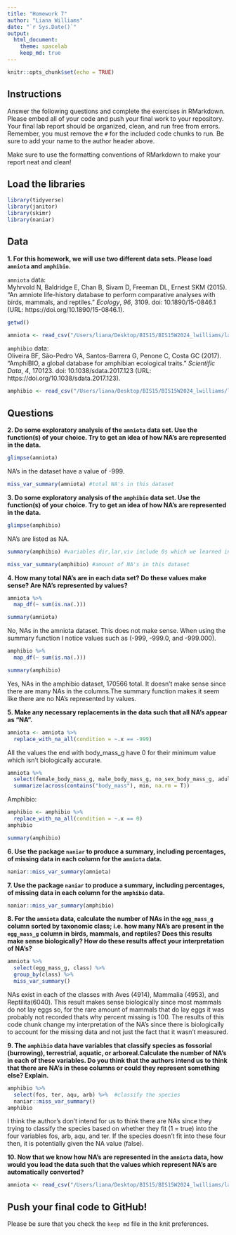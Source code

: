 ```yaml
---
title: "Homework 7"
author: "Liana Williams"
date: "`r Sys.Date()`"
output:
  html_document: 
    theme: spacelab
    keep_md: true
---
```


```r
knitr::opts_chunk$set(echo = TRUE)
```

## Instructions
Answer the following questions and complete the exercises in RMarkdown. Please embed all of your code and push your final work to your repository. Your final lab report should be organized, clean, and run free from errors. Remember, you must remove the `#` for the included code chunks to run. Be sure to add your name to the author header above.  

Make sure to use the formatting conventions of RMarkdown to make your report neat and clean!  

## Load the libraries
```r
library(tidyverse)
library(janitor)
library(skimr)
library(naniar)
``` 

## Data


**1. For this homework, we will use two different data sets. Please load `amniota` and `amphibio`.**  

`amniota` data:  
Myhrvold N, Baldridge E, Chan B, Sivam D, Freeman DL, Ernest SKM (2015). “An amniote life-history
database to perform comparative analyses with birds, mammals, and reptiles.” _Ecology_, *96*, 3109.
doi: 10.1890/15-0846.1 (URL: https://doi.org/10.1890/15-0846.1).
```r
getwd()
```


```r
amniota <- read_csv("/Users/liana/Desktop/BIS15/BIS15W2024_lwilliams/lab8/data/amniota.csv") %>% clean_names()
```

`amphibio` data:  
Oliveira BF, São-Pedro VA, Santos-Barrera G, Penone C, Costa GC (2017). “AmphiBIO, a global database
for amphibian ecological traits.” _Scientific Data_, *4*, 170123. doi: 10.1038/sdata.2017.123 (URL:
https://doi.org/10.1038/sdata.2017.123).
```r
amphibio <- read_csv("/Users/liana/Desktop/BIS15/BIS15W2024_lwilliams/lab8/data/amphibio.csv") %>% clean_names()
```

## Questions  
**2. Do some exploratory analysis of the `amniota` data set. Use the function(s) of your choice. Try to get an idea of how NA's are represented in the data.**  
```r
glimpse(amniota)
```
NA's in the dataset have a value of -999.

```r
miss_var_summary(amniota) #total NA's in this dataset
```

**3. Do some exploratory analysis of the `amphibio` data set. Use the function(s) of your choice. Try to get an idea of how NA's are represented in the data.**  
```r
glimpse(amphibio)
```

NA's are listed as NA. 

```r
summary(amphibio) #variables dir,lar,viv include 0s which we learned in class that sometimes that is used for NAs
```

```r
miss_var_summary(amphibio) #amount of NA's in this dataset
```

**4. How many total NA's are in each data set? Do these values make sense? Are NA's represented by values?**   
```r
amniota %>% 
  map_df(~ sum(is.na(.)))
```

```r
summary(amniota)
```

No, NAs in the amniota dataset. This does not make sense. When using the summary function I notice values such as (-999, -999.0, and -999.000).

```r
amphibio %>% 
  map_df(~ sum(is.na(.)))
```

```r
summary(amphibio)
```

Yes, NAs in the amphibio dataset, 170566 total. It doesn't make sense since there are many NAs in the columns.The summary function makes it seem like there are no NA's represented by values.

**5. Make any necessary replacements in the data such that all NA's appear as "NA".**   
```r
amniota <- amniota %>% 
  replace_with_na_all(condition = ~.x == -999)
```
All the values the end with body_mass_g have 0 for their minimum value which isn't biologically accurate. 
```r
amniota %>% 
  select(female_body_mass_g, male_body_mass_g, no_sex_body_mass_g, adult_body_mass_g) %>% 
  summarize(across(contains("body_mass"), min, na.rm = T))
```

Amphibio: 
```r
amphibio <- amphibio %>% 
  replace_with_na_all(condition = ~.x == 0)
amphibio
```

```r
summary(amphibio)
```

**6. Use the package `naniar` to produce a summary, including percentages, of missing data in each column for the `amniota` data.**  
```r
naniar::miss_var_summary(amniota)
```

**7. Use the package `naniar` to produce a summary, including percentages, of missing data in each column for the `amphibio` data.**
```r
naniar::miss_var_summary(amphibio)
```

**8. For the `amniota` data, calculate the number of NAs in the `egg_mass_g` column sorted by taxonomic class; i.e. how many NA's are present in the `egg_mass_g` column in birds, mammals, and reptiles? Does this results make sense biologically? How do these results affect your interpretation of NA's?**  
```r
amniota %>% 
  select(egg_mass_g, class) %>% 
  group_by(class) %>% 
  miss_var_summary()
```
NAs exist in each of the classes with Aves (4914), Mammalia (4953), and Reptilita(6040). This result makes sense biologically since most mammals do not lay eggs so, for the rare amount of mammals that do lay eggs it was probably not recorded thats why percent missing is 100. The results of this code chunk change my interpretation of the NA's since there is biologically to account for the missing data and not just the fact that it wasn't measured. 

**9. The `amphibio` data have variables that classify species as fossorial (burrowing), terrestrial, aquatic, or arboreal.Calculate the number of NA's in each of these variables. Do you think that the authors intend us to think that there are NA's in these columns or could they represent something else? Explain.**
```r
amphibio %>% 
  select(fos, ter, aqu, arb) %>%  #classify the species
  naniar::miss_var_summary()
amphibio
```
I think the author's don't intend for us to think there are NAs since they trying to classify the species based on whether they fit (1 = true) into the four variables fos, arb, aqu, and ter. If the species doesn't fit into these four then, it is potentially given the NA value (false).

**10. Now that we know how NA's are represented in the `amniota` data, how would you load the data such that the values which represent NA's are automatically converted?**
```r
amniota <- read_csv("/Users/liana/Desktop/BIS15/BIS15W2024_lwilliams/lab8/data/amniota.csv", na = c("NA", " ", ".", "-999")) %>% clean_names()
```

## Push your final code to GitHub!
Please be sure that you check the `keep md` file in the knit preferences.  